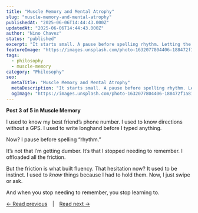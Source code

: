 ```yaml
---
title: "Muscle Memory and Mental Atrophy"
slug: "muscle-memory-and-mental-atrophy"
publishedAt: "2025-06-06T14:44:43.000Z"
updatedAt: "2025-06-06T14:44:43.000Z"
author: "Nino Chavez"
status: "published"
excerpt: "It starts small. A pause before spelling rhythm. Letting the GPS run when you already know the way. That pause? It used to be fluency. Now it’s drift."
featureImage: "https://images.unsplash.com/photo-1632077804406-188472f1a810?crop=entropy&cs=tinysrgb&fit=max&fm=jpg&ixid=M3wxMTc3M3wwfDF8c2VhcmNofDh8fGtldHRsZSUyMGJlbGx8ZW58MHx8fHwxNzQ5MTU5MTA2fDA&ixlib=rb-4.1.0&q=80&w=2000"
tags:
  - philosophy
  - muscle-memory
category: "Philosophy"
seo:
  metaTitle: "Muscle Memory and Mental Atrophy"
  metaDescription: "It starts small. A pause before spelling rhythm. Letting the GPS run when you already know the way. That pause? It used to be fluency. Now it’s drift."
  ogImage: "https://images.unsplash.com/photo-1632077804406-188472f1a810?crop=entropy&cs=tinysrgb&fit=max&fm=jpg&ixid=M3wxMTc3M3wwfDF8c2VhcmNofDh8fGtldHRsZSUyMGJlbGx8ZW58MHx8fHwxNzQ5MTU5MTA2fDA&ixlib=rb-4.1.0&q=80&w=2000"
---
```


**Post 3 of 5 in Muscle Memory**

I used to know my best friend’s phone number. I used to know directions without a GPS. I used to write longhand before I typed anything.

Now? I pause before spelling “rhythm.”

It’s not that I’m getting dumber. It’s that I stopped needing to remember. I offloaded all the friction.

But the friction is what built fluency. That hesitation now? It used to be instinct. I used to *know* things because I had to hold them. Now, I just swipe or ask.

And when you stop needing to remember, you stop learning to.

[← Read previous](/is-chatgpt-doing-my-thinking-for-me) | [Read next →](/why-friction-matters)
